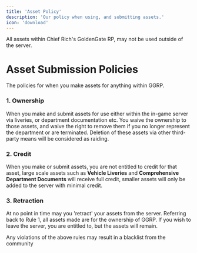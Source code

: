 ```yaml
---
title: 'Asset Policy'
description: 'Our policy when using, and submitting assets.'
icon: 'download'
---
```


<Note>All assets within Chief Rich's GoldenGate RP, may not be used outside of the server.</Note>

# Asset Submission Policies
The policies for when you make assets for anything within GGRP.

### 1. Ownership
When you make and submit assets for use either within the in-game server via liveries, or department documentation etc. You waive the ownership to those assets, and waive the right to remove them if you no longer represent the department or are terminated. Deletion of these assets via other third-party means will be considered as raiding.

### 2. Credit
When you make or submit assets, you are not entitled to credit for that asset, large scale assets such as **<Tooltip tip="This does not include trailers.">Vehicle Liveries</Tooltip>**
 and **Comprehensive Department Documents** will receive full credit, smaller assets will only be added to the server with minimal credit.

### 3. Retraction
At no point in time may you 'retract' your assets from the server. Referring back to Rule 1, all assets made are for the ownership of GGRP. If you wish to leave the server, you are entitled to, but the assets will remain.

<Warning>Any violations of the above rules may result in a blacklist from the community</Warning>
